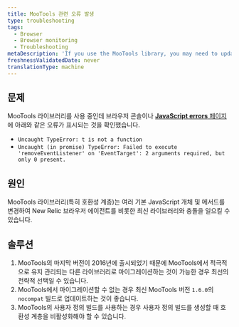 ```yaml
---
title: MooTools 관련 오류 발생
type: troubleshooting
tags:
  - Browser
  - Browser monitoring
  - Troubleshooting
metaDescription: 'If you use the MooTools library, you may need to update to the nocompat build of MooTools version 1.6.0 to address conflicts.'
freshnessValidatedDate: never
translationType: machine
---
```


## 문제

MooTools 라이브러리를 사용 중인데 브라우저 콘솔이나 [<DNT>**JavaScript errors**</DNT> 페이지](/docs/browser/new-relic-browser/browser-pro-features/js-errors-dashboard-examining-errors-over-time) 에 아래와 같은 오류가 표시되는 것을 확인했습니다.

* `Uncaught TypeError: t is not a function`
* `Uncaught (in promise) TypeError: Failed to execute 'removeEventListener' on 'EventTarget': 2 arguments required, but only 0 present.`

## 원인

MooTools 라이브러리(특히 호환성 계층)는 여러 기본 JavaScript 개체 및 메서드를 변경하여 New Relic 브라우저 에이전트를 비롯한 최신 라이브러리와 충돌을 일으킬 수 있습니다.

## 솔루션

1. MooTools의 마지막 버전이 2016년에 출시되었기 때문에 MooTools에서 적극적으로 유지 관리되는 다른 라이브러리로 마이그레이션하는 것이 가능한 경우 최선의 전략적 선택일 수 있습니다.
2. MooTools에서 마이그레이션할 수 없는 경우 최신 MooTools 버전 `1.6.0`의 `nocompat` 빌드로 업데이트하는 것이 좋습니다.
3. MooTools의 사용자 정의 빌드를 사용하는 경우 사용자 정의 빌드를 생성할 때 호환성 계층을 비활성화해야 할 수 있습니다.
